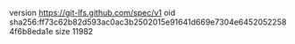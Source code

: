 version https://git-lfs.github.com/spec/v1
oid sha256:ff73c62b82d593ac0ac3b2502015e91641d669e7304e64520522584f6b8eda1e
size 11982
